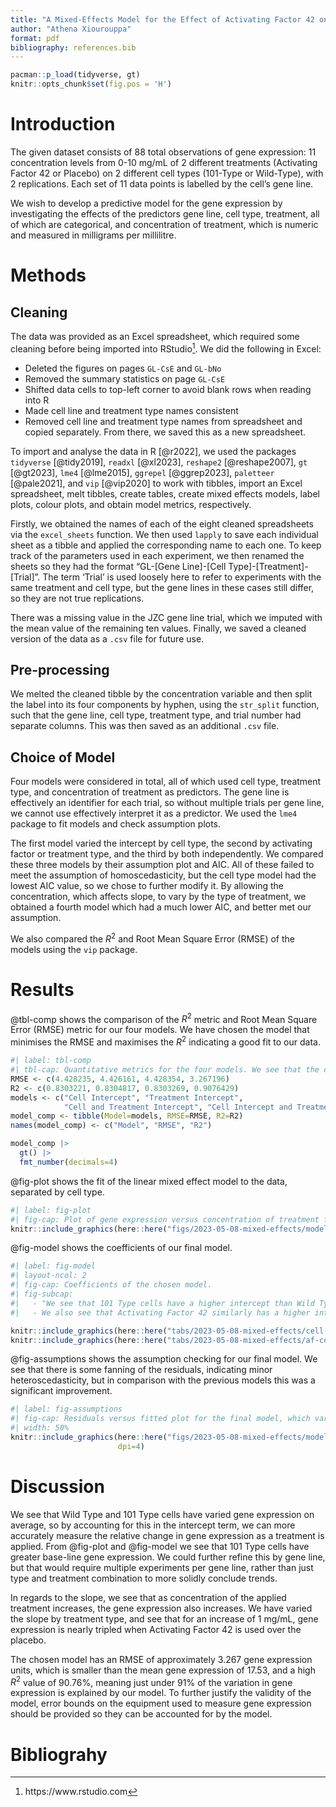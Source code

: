 ```yaml
---
title: "A Mixed-Effects Model for the Effect of Activating Factor 42 on Gene Expression in Wild-Type and 101-Type Cells"
author: "Athena Xiourouppa"
format: pdf
bibliography: references.bib
---
```


```r
pacman::p_load(tidyverse, gt)
knitr::opts_chunk$set(fig.pos = 'H')
```

# Introduction
The given dataset consists of 88 total observations of gene expression: 11 concentration levels 
from 0-10 mg/mL of 2 different treatments (Activating Factor 42 or Placebo) 
on 2 different cell types (101-Type or Wild-Type), with 
2 replications. Each set of 11 data points is labelled by the cell's gene line. 

We wish to develop a predictive model for the gene expression by investigating the 
effects of the predictors
gene line, cell type, treatment, all of which are categorical, and concentration of 
treatment, which is numeric and measured in milligrams per millilitre.

# Methods
## Cleaning
The data was provided as an Excel spreadsheet, which required some cleaning before 
being imported into RStudio[^1]. We did the following in Excel:

* Deleted the figures on pages `GL-CsE` and `GL-bNo`
* Removed the summary statistics on page `GL-CsE`
* Shifted data cells to top-left corner to avoid blank rows when reading into R
* Made cell line and treatment type names consistent
* Removed cell line and treatment type names from spreadsheet and copied separately. 
From there, we saved this as a new spreadsheet.

To import and analyse the data in R [@r2022], we used the packages `tidyverse` [@tidy2019],
`readxl` [@xl2023], `reshape2` [@reshape2007], `gt` [@gt2023], `lme4` [@lme2015], 
`ggrepel` [@ggrep2023], `paletteer` [@pale2021], and `vip` [@vip2020] 
to work with tibbles, import an Excel spreadsheet, melt tibbles, create tables, create mixed effects models, label plots, colour plots, and obtain model metrics, respectively. 

Firstly, we obtained the names of each of the eight cleaned spreadsheets via the 
`excel_sheets` function. We then used `lapply` to save each individual sheet as a tibble 
and applied the corresponding name to each one. To keep track of the parameters used in 
each experiment, we then renamed the sheets so they had the format "GL-[Gene Line]-[Cell Type]-[Treatment]-[Trial]". The term 'Trial' is used loosely here to refer to experiments with the
same treatment and cell type, but the gene lines in these cases still differ, so they are 
not true replications.

There was a missing value in the JZC gene line trial, which we imputed with the mean value 
of the remaining ten values. Finally, we saved a cleaned version of the data as a `.csv` file 
for future use.

[^1]: https://www.rstudio.com

## Pre-processing
We melted the cleaned tibble by the concentration variable and then split the label 
into its four components by hyphen, using the `str_split` function, 
such that the gene line, cell type, treatment type, and 
trial number had separate columns. This was then saved as an additional `.csv` file.

## Choice of Model
Four models were considered in total, all of which used cell type, treatment type, and 
concentration of treatment as predictors. The gene line is effectively an identifier for each trial, so without multiple trials per gene line, we cannot use effectively interpret it as a predictor. We used
the `lme4` package to fit models and check assumption plots.

The first model varied the intercept by cell type, the second by activating factor or treatment type, and 
the third by both independently. We compared these three models by their assumption plot and AIC. All of these failed to meet the assumption of homoscedasticity, but the cell type model had the lowest AIC value, so we chose to further modify it. By allowing the concentration, which affects slope, to vary by the type of treatment, we obtained a fourth model which had a much lower AIC, and better met our assumption.

We also compared the $R^2$ and Root Mean Square Error (RMSE) of the models using the `vip` package.

# Results
@tbl-comp shows the comparison of the $R^2$ metric and Root Mean Square Error (RMSE) metric for our four models. We have chosen the model that minimises the RMSE and maximises the $R^2$ indicating a good fit to our data.
```r
#| label: tbl-comp
#| tbl-cap: Quantitative metrics for the four models. We see that the chosen model, "Cell Intercept and Treatment Slope" has the lowest error and highest $R^2$ value. We also notice that the three models with only a varied intercept but not a varied slope have very similar values of these metrics, but the remaining model makes a significant improvement.
RMSE <- c(4.428235, 4.426161, 4.428354, 3.267196)
R2 <- c(0.8303221, 0.8304817, 0.8303269, 0.9076429)
models <- c("Cell Intercept", "Treatment Intercept", 
            "Cell and Treatment Intercept", "Cell Intercept and Treatment Slope")
model_comp <- tibble(Model=models, RMSE=RMSE, R2=R2)
names(model_comp) <- c("Model", "RMSE", "R2")

model_comp |> 
  gt() |> 
  fmt_number(decimals=4)
```

@fig-plot shows the fit of the linear mixed effect model to the data, separated by cell type.
```r
#| label: fig-plot
#| fig-cap: Plot of gene expression versus concentration of treatment factor for the two cell types and two treatment factors, indicated by subplot and colour, respectively. We have also labelled the gene lines at their final observations. We notice that the Wild Type cells have a lower starting intercept compared with the 101 Type cells. The linear model fits the Wild Type cells more accurately than the 101 Type cells, where the placebo treatment fits well but the Activating Factor 42 treatment does not. The gene lines of xpo and Rza seem to grow in distance above 4 mg/mL.
knitr::include_graphics(here::here("figs/2023-05-08-mixed-effects/model-plot.png"), dpi=400)
```

@fig-model shows the coefficients of our final model.
```r
#| label: fig-model
#| layout-ncol: 2
#| fig-cap: Coefficients of the chosen model.
#| fig-subcap: 
#|   - "We see that 101 Type cells have a higher intercept than Wild Type cells indicating that these cells have higher gene expression."
#|   - We also see that Activating Factor 42 similarly has a higher intercept than placebo treatment, almost by a factor of 2. Likewise, the slope increases when Activating Factor 42 is applied, indicating that this increases gene expression.

knitr::include_graphics(here::here("tabs/2023-05-08-mixed-effects/cell-coefficients.png"))
knitr::include_graphics(here::here("tabs/2023-05-08-mixed-effects/af-coefficients.png"))
```

@fig-assumptions shows the assumption checking for our final model. We see that there is some
fanning of the residuals, indicating minor heteroscedasticity, but in comparison with the previous 
models this was a significant improvement.

```r
#| label: fig-assumptions
#| fig-cap: Residuals versus fitted plot for the final model, which varies intercept by cell type and slope by treatment type. There is some mild heteroscedasticity of the residuals, indicating that this assumption of linear modelling has not entirely been fulfilled.
#| width: 50%
knitr::include_graphics(here::here("figs/2023-05-08-mixed-effects/model4-assumptions.pdf"), 
                        dpi=4)
```

# Discussion
We see that Wild Type and 101 Type cells have varied gene expression on average, so 
by accounting for this in the intercept term, we can more accurately measure the relative change 
in gene expression as a treatment is applied. From @fig-plot and @fig-model we see that 101 Type cells have greater base-line gene expression. We could further refine this by gene line, but that would
require multiple experiments per gene line, rather than just type and treatment combination to 
more solidly conclude trends.

In regards to the slope, we see that as concentration of the applied treatment increases, the 
gene expression also increases. We have varied the slope by treatment type, and see that for 
an increase of 1 mg/mL, gene expression is nearly tripled when Activating Factor 42 is used over 
the placebo. 

The chosen model has an RMSE of approximately $3.267$ gene expression units, which is smaller than the 
mean gene expression of $17.53$, and a high $R^2$ value of $90.76\%$, meaning just under $91\%$ of the 
variation in gene expression is explained by our model. To further justify the validity of the model, 
error bounds on the equipment used to measure gene expression should be provided so they can be 
accounted for by the model.

# Bibliograhy


